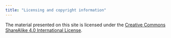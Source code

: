 ```yaml
---
title: "Licensing and copyright information"
---
```


The material presented on this site is licensed under the
[Creative Commons ShareAlike 4.0 International License](https://creativecommons.org/licenses/by-sa/4.0/).